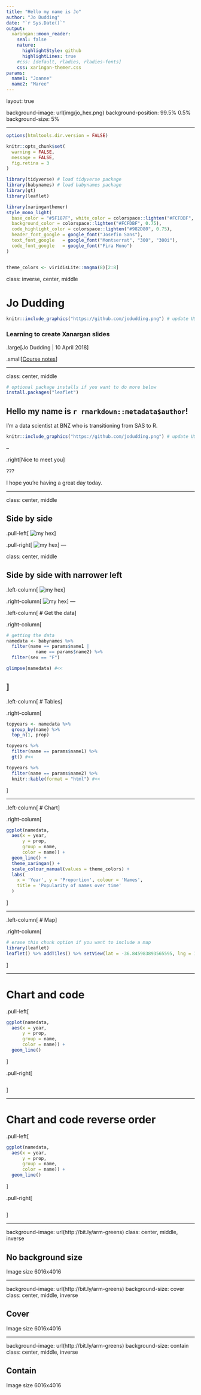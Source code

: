 ```yaml
---
title: "Hello my name is Jo"
author: "Jo Dudding"
date: "`r Sys.Date()`"
output: 
  xaringan::moon_reader:
    seal: false
    nature:
      highlightStyle: github
      highlightLines: true
    #css: [default, rladies, rladies-fonts]
    css: xaringan-themer.css
params:
  name1: "Joanne" 
  name2: "Maree"
---
```


layout: true

background-image: url(img/jo_hex.png)
background-position: 99.5% 0.5%
background-size: 5%

---

```r
options(htmltools.dir.version = FALSE)

knitr::opts_chunk$set(
  warning = FALSE, 
  message = FALSE,
  fig.retina = 3
)

library(tidyverse) # load tidyverse package
library(babynames) # load babynames package
library(gt)
library(leaflet)
```

```r
library(xaringanthemer)
style_mono_light(
  base_color = "#5F187F", white_color = colorspace::lighten("#FCFDBF", 0.75),
  background_color = colorspace::lighten("#FCFDBF", 0.75),
  code_highlight_color = colorspace::lighten("#982D80", 0.75),
  header_font_google = google_font("Josefin Sans"),
  text_font_google   = google_font("Montserrat", "300", "300i"),
  code_font_google   = google_font("Fira Mono")
)


theme_colors <- viridisLite::magma(8)[2:8]
```

class: inverse, center, middle

# Jo Dudding

```r
knitr::include_graphics("https://github.com/jodudding.png") # update USERNAME here
```

### Learning to create Xanargan slides

.large[Jo Dudding | 10 April 2018]

.small[[Course notes](https://arm.rbind.io/slides/xaringan.html)]

---

class: center, middle

<!-- edit name1 and name2 in the YAML above -->


```r
# optional package installs if you want to do more below
install.packages("leaflet")
```


<!-- introduce yourself here -->

## Hello my name is `r rmarkdown::metadata$author`!

I'm a data scientist at BNZ who is transitioning from SAS to R.

<!-- include an image here, if you have a GitHub account use your profile pic! -->

```r
knitr::include_graphics("https://github.com/jodudding.png") # update USERNAME here
```

--

.right[Nice to meet you]

???

I hope you're having a great day today.

---

class: center, middle

## Side by side

.pull-left[
![my hex](https://github.com/jodudding.png)
]

.pull-right[
![my hex](https://github.com/jodudding.png)
]
---


class: center, middle

## Side by side with narrower left

.left-column[
![my hex](https://github.com/jodudding.png)
]

.right-column[
![my hex](https://github.com/jodudding.png)
]
---
<!-- we make the data here -->

.left-column[
# Get the data
]

.right-column[

```r
# getting the data
namedata <- babynames %>%
  filter(name == params$name1 | 
           name == params$name2) %>% 
  filter(sex == "F") 

glimpse(namedata) #<<
```
]
---

<!-- get and see top years for each name -->

.left-column[
# Tables
]

.right-column[

```r
topyears <- namedata %>% 
  group_by(name) %>% 
  top_n(1, prop) 
```


```r
topyears %>% 
  filter(name == params$name1) %>%
  gt() #<<
```


```r
topyears %>% 
  filter(name == params$name2) %>%
  knitr::kable(format = "html") #<<
```

]

---

<!-- plot name popularity over time -->

.left-column[
# Chart
]

.right-column[

```r
ggplot(namedata, 
  aes(x = year, 
      y = prop,  
      group = name, 
      color = name)) + 
  geom_line() +
  theme_xaringan() +
  scale_colour_manual(values = theme_colors) +
  labs(
    x = 'Year', y = 'Proportion', colour = 'Names', 
    title = 'Popularity of names over time'
  )
```

]

---

<!-- where are you from? -->

.left-column[
# Map
]

.right-column[

```r
# erase this chunk option if you want to include a map
library(leaflet)
leaflet() %>% addTiles() %>% setView(lat = -36.845983893565595, lng = 174.76659381353878, zoom = 17)
```

]

---

<!-- plot name popularity over time -->

# Chart and code

.pull-left[

```r
ggplot(namedata, 
  aes(x = year, 
      y = prop,  
      group = name, 
      color = name)) + 
  geom_line() 
```

]

.pull-right[

```r

```
]

---

<!-- plot name popularity over time -->

# Chart and code reverse order

.pull-left[

```r
ggplot(namedata, 
  aes(x = year, 
      y = prop,  
      group = name, 
      color = name)) + 
  geom_line() 
```

]

.pull-right[

```r

```
]

---

background-image: url(http://bit.ly/arm-greens)
class: center, middle, inverse

## No background size

Image size 6016x4016

---

background-image: url(http://bit.ly/arm-greens)
background-size: cover
class: center, middle, inverse

## Cover

Image size 6016x4016

---

background-image: url(http://bit.ly/arm-greens)
background-size: contain
class: center, middle, inverse

## Contain

Image size 6016x4016


